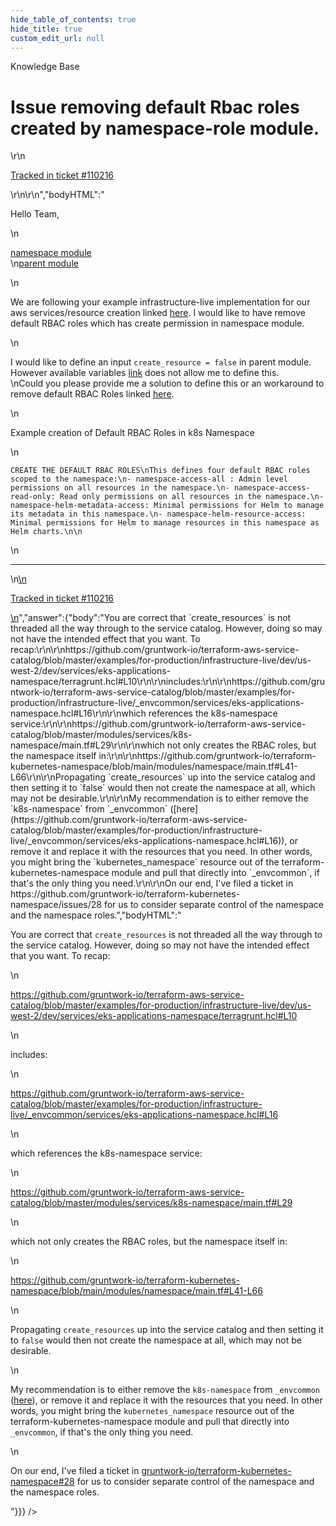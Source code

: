 ```yaml
---
hide_table_of_contents: true
hide_title: true
custom_edit_url: null
---
```



<head>
  <link rel="canonical" href="https://github.com/gruntwork-io/knowledge-base/discussions/722" />
</head>

<CenterLayout>
<span className="searchCategory">Knowledge Base</span>
<h1>Issue removing default Rbac roles created by namespace-role module.</h1>
<GitHub discussion={{"id":"D_kwDOF8slf84AUDfe","number":722,"author":{"login":"snanjundappa-3as"},"title":"Issue removing default Rbac roles created by namespace-role module.","body":"\r\nHello Team, \r\n\r\n [namespace module](https://github.com/gruntwork-io/terraform-kubernetes-namespace/blob/main/modules/namespace-roles/main.tf#L36) \r\n [parent module](https://github.com/gruntwork-io/terraform-aws-service-catalog/blob/master/examples/for-production/infrastructure-live/dev/us-west-2/dev/services/eks-applications-namespace/terragrunt.hcl#L9)\r\n\r\nWe are following your example infrastructure-live implementation for our aws services/resource creation linked [here](https://github.com/gruntwork-io/terraform-aws-service-catalog/blob/master/examples/for-production/infrastructure-live/dev/us-west-2/dev/services/eks-applications-namespace/terragrunt.hcl#L9). I would like to have remove default RBAC roles which has create permission in namespace module.\r\n\r\nI would like to define an input `create_resource = false`  in parent module. However available variables [link](https://github.com/gruntwork-io/terraform-aws-service-catalog/blob/master/modules/services/k8s-namespace/variables.tf) does not allow me to define this. \r\nCould you please provide me a solution to define this or an workaround to remove default RBAC Roles linked [here](https://github.com/gruntwork-io/terraform-kubernetes-namespace/blob/main/modules/namespace-roles/main.tf#L36).\r\n\r\nExample creation of Default RBAC Roles in k8s Namespace\r\n\r\n ```\r\nCREATE THE DEFAULT RBAC ROLES\r\n This defines four default RBAC roles scoped to the namespace:\r\n - namespace-access-all : Admin level permissions on all resources in the namespace.\r\n - namespace-access-read-only: Read only permissions on all resources in the namespace.\r\n - namespace-helm-metadata-access: Minimal permissions for Helm to manage its metadata in this namespace.\r\n - namespace-helm-resource-access: Minimal permissions for Helm to manage resources in this namespace as Helm charts.\r\n\r\n```\r\n \r\n\r\n\r\n\r\n---\r\n\r\n<ins datetime=\"2023-06-02T07:33:08Z\">\r\n  <p><a href=\"https://support.gruntwork.io/hc/requests/110216\">Tracked in ticket #110216</a></p>\r\n</ins>\r\n","bodyHTML":"<p dir=\"auto\">Hello Team,</p>\n<p dir=\"auto\"><a href=\"https://github.com/gruntwork-io/terraform-kubernetes-namespace/blob/main/modules/namespace-roles/main.tf#L36\">namespace module</a><br>\n<a href=\"https://github.com/gruntwork-io/terraform-aws-service-catalog/blob/master/examples/for-production/infrastructure-live/dev/us-west-2/dev/services/eks-applications-namespace/terragrunt.hcl#L9\">parent module</a></p>\n<p dir=\"auto\">We are following your example infrastructure-live implementation for our aws services/resource creation linked <a href=\"https://github.com/gruntwork-io/terraform-aws-service-catalog/blob/master/examples/for-production/infrastructure-live/dev/us-west-2/dev/services/eks-applications-namespace/terragrunt.hcl#L9\">here</a>. I would like to have remove default RBAC roles which has create permission in namespace module.</p>\n<p dir=\"auto\">I would like to define an input <code class=\"notranslate\">create_resource = false</code>  in parent module. However available variables <a href=\"https://github.com/gruntwork-io/terraform-aws-service-catalog/blob/master/modules/services/k8s-namespace/variables.tf\">link</a> does not allow me to define this.<br>\nCould you please provide me a solution to define this or an workaround to remove default RBAC Roles linked <a href=\"https://github.com/gruntwork-io/terraform-kubernetes-namespace/blob/main/modules/namespace-roles/main.tf#L36\">here</a>.</p>\n<p dir=\"auto\">Example creation of Default RBAC Roles in k8s Namespace</p>\n<div class=\"snippet-clipboard-content notranslate position-relative overflow-auto\" data-snippet-clipboard-copy-content=\"CREATE THE DEFAULT RBAC ROLES\nThis defines four default RBAC roles scoped to the namespace:\n- namespace-access-all : Admin level permissions on all resources in the namespace.\n- namespace-access-read-only: Read only permissions on all resources in the namespace.\n- namespace-helm-metadata-access: Minimal permissions for Helm to manage its metadata in this namespace.\n- namespace-helm-resource-access: Minimal permissions for Helm to manage resources in this namespace as Helm charts.\n\"><pre class=\"notranslate\"><code class=\"notranslate\">CREATE THE DEFAULT RBAC ROLES\nThis defines four default RBAC roles scoped to the namespace:\n- namespace-access-all : Admin level permissions on all resources in the namespace.\n- namespace-access-read-only: Read only permissions on all resources in the namespace.\n- namespace-helm-metadata-access: Minimal permissions for Helm to manage its metadata in this namespace.\n- namespace-helm-resource-access: Minimal permissions for Helm to manage resources in this namespace as Helm charts.\n\n</code></pre></div>\n<hr>\n<ins datetime=\"2023-06-02T07:33:08Z\">\n  <p dir=\"auto\"><a href=\"https://support.gruntwork.io/hc/requests/110216\" rel=\"nofollow\">Tracked in ticket #110216</a></p>\n</ins>","answer":{"body":"You are correct that `create_resources` is not threaded all the way through to the service catalog. However, doing so may not have the intended effect that you want. To recap:\r\n\r\nhttps://github.com/gruntwork-io/terraform-aws-service-catalog/blob/master/examples/for-production/infrastructure-live/dev/us-west-2/dev/services/eks-applications-namespace/terragrunt.hcl#L10\r\n\r\nincludes:\r\n\r\nhttps://github.com/gruntwork-io/terraform-aws-service-catalog/blob/master/examples/for-production/infrastructure-live/_envcommon/services/eks-applications-namespace.hcl#L16\r\n\r\nwhich references the k8s-namespace service:\r\n\r\nhttps://github.com/gruntwork-io/terraform-aws-service-catalog/blob/master/modules/services/k8s-namespace/main.tf#L29\r\n\r\nwhich not only creates the RBAC roles, but the namespace itself in:\r\n\r\nhttps://github.com/gruntwork-io/terraform-kubernetes-namespace/blob/main/modules/namespace/main.tf#L41-L66\r\n\r\nPropagating `create_resources` up into the service catalog and then setting it to `false` would then not create the namespace at all, which may not be desirable.\r\n\r\nMy recommendation is to either remove the `k8s-namespace` from `_envcommon` ([here](https://github.com/gruntwork-io/terraform-aws-service-catalog/blob/master/examples/for-production/infrastructure-live/_envcommon/services/eks-applications-namespace.hcl#L16)), or remove it and replace it with the resources that you need. In other words, you might bring the `kubernetes_namespace` resource out of the terraform-kubernetes-namespace module and pull that directly into `_envcommon`, if that's the only thing you need.\r\n\r\nOn our end, I've filed a ticket in https://github.com/gruntwork-io/terraform-kubernetes-namespace/issues/28 for us to consider separate control of the namespace and the namespace roles.","bodyHTML":"<p dir=\"auto\">You are correct that <code class=\"notranslate\">create_resources</code> is not threaded all the way through to the service catalog. However, doing so may not have the intended effect that you want. To recap:</p>\n<p dir=\"auto\"><a href=\"https://github.com/gruntwork-io/terraform-aws-service-catalog/blob/master/examples/for-production/infrastructure-live/dev/us-west-2/dev/services/eks-applications-namespace/terragrunt.hcl#L10\">https://github.com/gruntwork-io/terraform-aws-service-catalog/blob/master/examples/for-production/infrastructure-live/dev/us-west-2/dev/services/eks-applications-namespace/terragrunt.hcl#L10</a></p>\n<p dir=\"auto\">includes:</p>\n<p dir=\"auto\"><a href=\"https://github.com/gruntwork-io/terraform-aws-service-catalog/blob/master/examples/for-production/infrastructure-live/_envcommon/services/eks-applications-namespace.hcl#L16\">https://github.com/gruntwork-io/terraform-aws-service-catalog/blob/master/examples/for-production/infrastructure-live/_envcommon/services/eks-applications-namespace.hcl#L16</a></p>\n<p dir=\"auto\">which references the k8s-namespace service:</p>\n<p dir=\"auto\"><a href=\"https://github.com/gruntwork-io/terraform-aws-service-catalog/blob/master/modules/services/k8s-namespace/main.tf#L29\">https://github.com/gruntwork-io/terraform-aws-service-catalog/blob/master/modules/services/k8s-namespace/main.tf#L29</a></p>\n<p dir=\"auto\">which not only creates the RBAC roles, but the namespace itself in:</p>\n<p dir=\"auto\"><a href=\"https://github.com/gruntwork-io/terraform-kubernetes-namespace/blob/main/modules/namespace/main.tf#L41-L66\">https://github.com/gruntwork-io/terraform-kubernetes-namespace/blob/main/modules/namespace/main.tf#L41-L66</a></p>\n<p dir=\"auto\">Propagating <code class=\"notranslate\">create_resources</code> up into the service catalog and then setting it to <code class=\"notranslate\">false</code> would then not create the namespace at all, which may not be desirable.</p>\n<p dir=\"auto\">My recommendation is to either remove the <code class=\"notranslate\">k8s-namespace</code> from <code class=\"notranslate\">_envcommon</code> (<a href=\"https://github.com/gruntwork-io/terraform-aws-service-catalog/blob/master/examples/for-production/infrastructure-live/_envcommon/services/eks-applications-namespace.hcl#L16\">here</a>), or remove it and replace it with the resources that you need. In other words, you might bring the <code class=\"notranslate\">kubernetes_namespace</code> resource out of the terraform-kubernetes-namespace module and pull that directly into <code class=\"notranslate\">_envcommon</code>, if that's the only thing you need.</p>\n<p dir=\"auto\">On our end, I've filed a ticket in <a class=\"issue-link js-issue-link\" data-error-text=\"Failed to load title\" data-id=\"1741826617\" data-permission-text=\"Title is private\" data-url=\"https://github.com/gruntwork-io/terraform-kubernetes-namespace/issues/28\" data-hovercard-type=\"issue\" data-hovercard-url=\"/gruntwork-io/terraform-kubernetes-namespace/issues/28/hovercard\" href=\"https://github.com/gruntwork-io/terraform-kubernetes-namespace/issues/28\">gruntwork-io/terraform-kubernetes-namespace#28</a> for us to consider separate control of the namespace and the namespace roles.</p>"}}} />

</CenterLayout>
  

<!-- ##DOCS-SOURCER-START
{
  "sourcePlugin": "github-discussions",
  "hash": "f49be8fbbe4558345ecf7016b7db433f"
}
##DOCS-SOURCER-END -->
